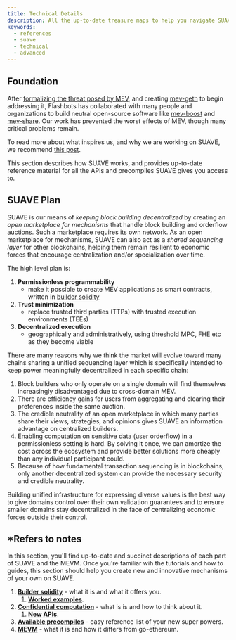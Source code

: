 ```yaml
---
title: Technical Details
description: All the up-to-date treasure maps to help you navigate SUAVE like the pirate you were born to be
keywords:
  - references
  - suave
  - technical
  - advanced
---
```


## Foundation

After [formalizing the threat posed by MEV](https://arxiv.org/pdf/1904.05234.pdf), and creating [mev-geth](https://github.com/flashbots/mev-geth) to begin addressing it, Flashbots has collaborated with many people and organizations to build neutral open-source software like [mev-boost](https://github.com/flashbots/mev-boost) and [mev-share](https://github.com/flashbots/MEV-Share). Our work has prevented the worst effects of MEV, though many critical problems remain.

To read more about what inspires us, and why we are working on SUAVE, we recommend [this post](https://writings.flashbots.net/the-future-of-mev-is-suave).

This section describes how SUAVE works, and provides up-to-date reference material for all the APIs and precompiles SUAVE gives you access to.

## SUAVE Plan

SUAVE is our means of _keeping block building decentralized_ by creating an _open marketplace for mechanisms_ that handle block building and orderflow auctions. Such a marketplace requires its own network. As an open marketplace for mechanisms, SUAVE can also act as a _shared sequencing layer_ for other blockchains, helping them remain resilient to economic forces that encourage centralization and/or specialization over time.

The high level plan is:

1. **Permissionless programmability** 
    - make it possible to create MEV applications as smart contracts, written in [builder solidity](/reference/builder-solidity)
2. **Trust minimization**
    - replace trusted third parties (TTPs) with trusted execution environments (TEEs)
3. **Decentralized execution**
    - geographically and administratively, using threshold MPC, FHE etc as they become viable

There are many reasons why we think the market will evolve toward many chains sharing a unified sequencing layer which is specifically intended to keep power meaningfully decentralized in each specific chain:

1. Block builders who only operate on a single domain will find themselves increasingly disadvantaged due to cross-domain MEV.
2. There are efficiency gains for users from aggregating and clearing their preferences inside the same auction.
3. The credible neutrality of an open marketplace in which many parties share their views, strategies, and opinions gives SUAVE an information advantage on centralized builders.
4. Enabling computation on sensitive data (user orderflow) in a permissionless setting is hard. By solving it once, we can amortize the cost across the ecosystem and provide better solutions more cheaply than any individual participant could.
5. Because of how fundamental transaction sequencing is in blockchains, only another decentralized system can provide the necessary security and credible neutrality.

Building unified infrastructure for expressing diverse values is the best way to give domains control over their own validation guarantees and to ensure smaller domains stay decentralized in the face of centralizing economic forces outside their control.

## *Refers to notes

In this section, you'll find up-to-date and succinct descriptions of each part of SUAVE and the MEVM. Once you're familiar wih the tutorials and how to guides, this section should help you create new and innovative mechanisms of your own on SUAVE.

1. **[Builder solidity](/reference/builder-solidity/index)** - what it is and what it offers you.
    1. **[Worked examples](/reference/builder-solidity/worked-examples/mev-share)**.
2. **[Confidential computation](/reference/confidential-computation/index)** - what is is and how to think about it.
    1. **[New APIs](/reference/confidential-computation/apis)**.
3. **[Available precompiles](/reference/precompiles)** - easy reference list of your new super powers.
4. **[MEVM](/reference/MEVM)** - what it is and how it differs from go-ethereum.
